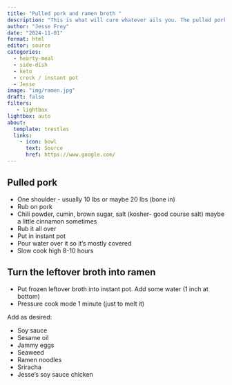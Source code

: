 ```yaml
---
title: "Pulled pork and ramen broth "
description: "This is what will cure whatever ails you. The pulled pork is grandiose, but then the resulting ramen broth absolutely heavenly."
author: "Jesse Frey"
date: "2024-11-01"
format: html
editor: source
categories:
  - hearty-meal
  - side-dish
  - keto
  - crock / instant pot
  - Jesse
image: "img/ramen.jpg"
draft: false
filters:
   - lightbox
lightbox: auto
about:
  template: trestles
  links:
    - icon: bowl
      text: Source
      href: https://www.google.com/
---
```


## Pulled pork 

- One shoulder - usually 10 lbs or maybe 20 lbs (bone in) 
- Rub on pork 
- Chili powder, cumin, brown sugar, salt (kosher- good course salt) maybe a little cinnamon sometimes 
- Rub it all over 
- Put in instant pot 
- Pour water over it so it's mostly covered 
- Slow cook high 8-10 hours 

## Turn the leftover broth into ramen

- Put frozen leftover broth into instant pot. Add some water (1 inch at bottom)
- Pressure cook mode 1 minute (just to melt it)

Add as desired: 

- Soy sauce 
- Sesame oil 
- Jammy eggs 
- Seaweed 
- Ramen noodles 
- Sriracha 
- Jesse's soy sauce chicken 

